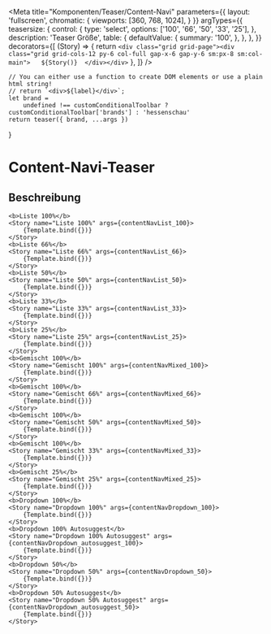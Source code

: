 




<Meta
    title="Komponenten/Teaser/Content-Navi"
    parameters={{
        layout: 'fullscreen',
        chromatic: {
            viewports: [360, 768, 1024],
        }
    }}
    argTypes={{
        teasersize: {
            control: {
                type: 'select',
                options: ['100', '66', '50', '33', '25'],
            },
            description: 'Teaser Größe',
            table: {
                defaultValue: {
                    summary: '100',
                },
            },
        },
    }}
    decorators={[
        (Story) => {
            return `<div class="grid grid-page"><div class="grid grid-cols-12 py-6 col-full gap-x-6 gap-y-6 sm:px-8 sm:col-main">  
                ${Story()} 
                </div></div>`
        },
    ]}
/>

    // You can either use a function to create DOM elements or use a plain html string!
    // return `<div>${label}</div>`;
    let brand =
        undefined !== customConditionalToolbar ? customConditionalToolbar['brands'] : 'hessenschau'
    return teaser({ brand, ...args })
}

# Content-Navi-Teaser

## Beschreibung


<Preview withToolbar>
    
    <b>Liste 100%</b>
    <Story name="Liste 100%" args={contentNavList_100}>
        {Template.bind({})}
    </Story>
    <b>Liste 66%</b>
    <Story name="Liste 66%" args={contentNavList_66}>
        {Template.bind({})}
    </Story>
    <b>Liste 50%</b>
    <Story name="Liste 50%" args={contentNavList_50}>
        {Template.bind({})}
    </Story>
    <b>Liste 33%</b>
    <Story name="Liste 33%" args={contentNavList_33}>
        {Template.bind({})}
    </Story>
    <b>Liste 25%</b>
    <Story name="Liste 25%" args={contentNavList_25}>
        {Template.bind({})}
    </Story>
    <b>Gemischt 100%</b>
    <Story name="Gemischt 100%" args={contentNavMixed_100}>
        {Template.bind({})}
    </Story>
    <b>Gemischt 100%</b>
    <Story name="Gemischt 66%" args={contentNavMixed_66}>
        {Template.bind({})}
    </Story>
    <b>Gemischt 100%</b>
    <Story name="Gemischt 50%" args={contentNavMixed_50}>
        {Template.bind({})}
    </Story>
    <b>Gemischt 100%</b>
    <Story name="Gemischt 33%" args={contentNavMixed_33}>
        {Template.bind({})}
    </Story>
    <b>Gemischt 25%</b>
    <Story name="Gemischt 25%" args={contentNavMixed_25}>
        {Template.bind({})}
    </Story>
    <b>Dropdown 100%</b>
    <Story name="Dropdown 100%" args={contentNavDropdown_100}>
        {Template.bind({})}
    </Story>
    <b>Dropdown 100% Autosuggest</b>
    <Story name="Dropdown 100% Autosuggest" args={contentNavDropdown_autosuggest_100}>
        {Template.bind({})}
    </Story>
    <b>Dropdown 50%</b>
    <Story name="Dropdown 50%" args={contentNavDropdown_50}>
        {Template.bind({})}
    </Story>
    <b>Dropdown 50% Autosuggest</b>
    <Story name="Dropdown 50% Autosuggest" args={contentNavDropdown_autosuggest_50}>
        {Template.bind({})}
    </Story>  
    
</Preview>